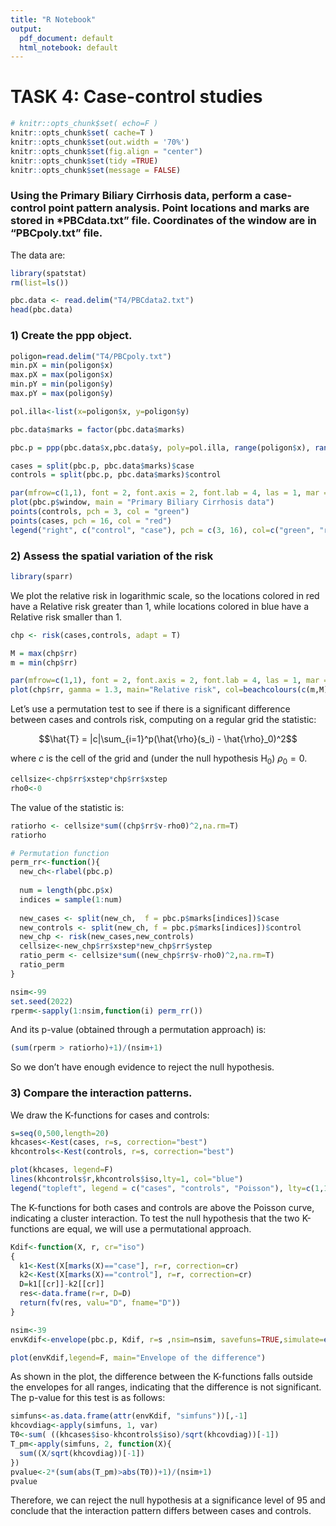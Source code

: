 ```yaml
---
title: "R Notebook"
output:
  pdf_document: default
  html_notebook: default
---
```


# TASK 4: Case-control studies

```r
# knitr::opts_chunk$set( echo=F )
knitr::opts_chunk$set( cache=T )
knitr::opts_chunk$set(out.width = '70%')
knitr::opts_chunk$set(fig.align = "center")
knitr::opts_chunk$set(tidy =TRUE)
knitr::opts_chunk$set(message = FALSE)
```

### Using the Primary Biliary Cirrhosis data, perform a case-control point pattern analysis. Point locations and marks are stored in *PBCdata.txt” file. Coordinates of the window are in “PBCpoly.txt” file.

The data are:

```r
library(spatstat)
rm(list=ls())

pbc.data <- read.delim("T4/PBCdata2.txt")
head(pbc.data)
```


### 1) Create the ppp object.

```r
poligon=read.delim("T4/PBCpoly.txt")
min.pX = min(poligon$x)
max.pX = max(poligon$x)
min.pY = min(poligon$y)
max.pY = max(poligon$y)

pol.illa<-list(x=poligon$x, y=poligon$y)

pbc.data$marks = factor(pbc.data$marks)

pbc.p = ppp(pbc.data$x,pbc.data$y, poly=pol.illa, range(poligon$x), range(poligon$y), marks = pbc.data$marks)
```

```r
cases = split(pbc.p, pbc.data$marks)$case
controls = split(pbc.p, pbc.data$marks)$control

par(mfrow=c(1,1), font = 2, font.axis = 2, font.lab = 4, las = 1, mar = c(0, 0, 2.5, 0))
plot(pbc.p$window, main = "Primary Biliary Cirrhosis data")
points(controls, pch = 3, col = "green")
points(cases, pch = 16, col = "red")
legend("right", c("control", "case"), pch = c(3, 16), col=c("green", "red"), bty = "n", cex = 1.2)
```

### 2) Assess the spatial variation of the risk

```r
library(sparr)
```

We plot the relative risk in logarithmic scale, so the locations colored in red have a Relative risk greater than 1, while locations colored in blue have a Relative risk smaller than 1.

```r
chp <- risk(cases,controls, adapt = T)

M = max(chp$rr)
m = min(chp$rr)

par(mfrow=c(1,1), font = 2, font.axis = 2, font.lab = 4, las = 1, mar = c(0, 0, 1, 0))
plot(chp$rr, gamma = 1.3, main="Relative risk", col=beachcolours(c(m,M)))
```

Let’s use a permutation test to see if there is a significant difference between cases and controls risk, computing on a regular grid the statistic:

$$\hat{T} = |c|\sum_{i=1}^p(\hat{\rho}(s_i) - \hat{\rho}_0)^2$$

where $c$ is the cell of the grid and (under the null hypothesis $\text{H}_0$) $\rho_0=0$.

```r
cellsize<-chp$rr$xstep*chp$rr$xstep
rho0<-0
```

The value of the statistic is:

```r
ratiorho <- cellsize*sum((chp$rr$v-rho0)^2,na.rm=T)
ratiorho
```

```r
# Permutation function
perm_rr<-function(){
  new_ch<-rlabel(pbc.p)
  
  num = length(pbc.p$x)
  indices = sample(1:num)
  
  new_cases <- split(new_ch,  f = pbc.p$marks[indices])$case
  new_controls <- split(new_ch, f = pbc.p$marks[indices])$control
  new_chp <- risk(new_cases,new_controls)
  cellsize<-new_chp$rr$xstep*new_chp$rr$ystep
  ratio_perm <- cellsize*sum((new_chp$rr$v-rho0)^2,na.rm=T)
  ratio_perm
}
```

```r
nsim<-99
set.seed(2022)
rperm<-sapply(1:nsim,function(i) perm_rr())
```

And its p-value (obtained through a permutation approach) is:

```r
(sum(rperm > ratiorho)+1)/(nsim+1)
```

So we don't have enough evidence to reject the null hypothesis.

### 3) Compare the interaction patterns.

We draw the K-functions for cases and controls:

```r
s=seq(0,500,length=20)
khcases<-Kest(cases, r=s, correction="best")
khcontrols<-Kest(controls, r=s, correction="best")
```

```r
plot(khcases, legend=F)
lines(khcontrols$r,khcontrols$iso,lty=1, col="blue")
legend("topleft", legend = c("cases", "controls", "Poisson"), lty=c(1,1,3), col = c("black", "blue", "red"), lwd=3)
```

The K-functions for both cases and controls are above the Poisson curve, indicating a cluster interaction. To test the null hypothesis that the two K-functions are equal, we will use a permutational approach.

```r
Kdif<-function(X, r, cr="iso")
{
  k1<-Kest(X[marks(X)=="case"], r=r, correction=cr)
  k2<-Kest(X[marks(X)=="control"], r=r, correction=cr)
  D=k1[[cr]]-k2[[cr]]
  res<-data.frame(r=r, D=D)
  return(fv(res, valu="D", fname="D"))
}

nsim<-39
envKdif<-envelope(pbc.p, Kdif, r=s ,nsim=nsim, savefuns=TRUE,simulate=expression(rlabel(pbc.p)))
```

```r
plot(envKdif,legend=F, main="Envelope of the difference")
```

As shown in the plot, the difference between the K-functions falls outside the envelopes for all ranges, indicating that the difference is not significant. The p-value for this test is as follows:

```r
simfuns<-as.data.frame(attr(envKdif, "simfuns"))[,-1]
khcovdiag<-apply(simfuns, 1, var)
T0<-sum( ((khcases$iso-khcontrols$iso)/sqrt(khcovdiag))[-1])
T_pm<-apply(simfuns, 2, function(X){
  sum((X/sqrt(khcovdiag))[-1])
})
pvalue<-2*(sum(abs(T_pm)>abs(T0))+1)/(nsim+1)
pvalue
```

Therefore, we can reject the null hypothesis at a significance level of $95%$ and conclude that the interaction pattern differs between cases and controls.

